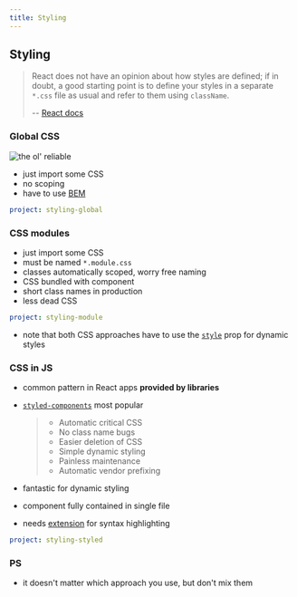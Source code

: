 ```yaml
---
title: Styling
---
```


## Styling

> React does not have an opinion about how styles are defined; if in doubt, a
> good starting point is to define your styles in a separate `*.css` file as
> usual and refer to them using `className`.
>
> -- [React docs](https://reactjs.org/docs/faq-styling.html#what-is-css-in-js)

### Global CSS

![the ol' reliable]

- just import some CSS
- no scoping
- have to use [BEM]

[the ol' reliable]: https://external-content.duckduckgo.com/iu/?u=https%3A%2F%2Fi.ytimg.com%2Fvi%2F4dFgGp8Bfoo%2Fhqdefault.jpg
[bem]: http://getbem.com

```yaml {example}
project: styling-global
```

### CSS modules

- just import some CSS
- must be named `*.module.css`
- classes automatically scoped, worry free naming
- CSS bundled with component
- short class names in production
- less dead CSS

```yaml {example}
project: styling-module
```

- note that both CSS approaches have to use the [`style`] prop for dynamic styles

[`style`]: https://reactjs.org/docs/dom-elements.html#style

### CSS in JS

- common pattern in React apps **provided by libraries**
- [`styled-components`][styled] most popular

  > - Automatic critical CSS
  > - No class name bugs
  > - Easier deletion of CSS
  > - Simple dynamic styling
  > - Painless maintenance
  > - Automatic vendor prefixing

- fantastic for dynamic styling
- component fully contained in single file
- needs [extension] for syntax highlighting

[styled]: https://styled-components.com
[extension]: https://github.com/styled-components/vscode-styled-components

```yaml {example}
project: styling-styled
```

### PS

- it doesn't matter which approach you use, but don't mix them
